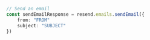 ```typescript index.ts
// Send an email
const sendEmailResponse = resend.emails.sendEmail({
    from: "FROM"
    subject: "SUBJECT"
})
```